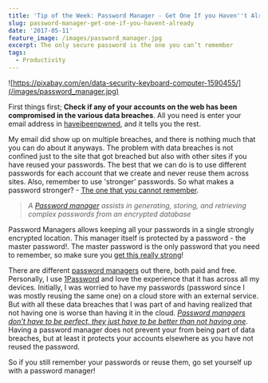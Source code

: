 ```yaml
---
title: 'Tip of the Week: Password Manager - Get One If you Haven''t Already'
slug: password-manager-get-one-if-you-havent-already
date: '2017-05-11'
feature_image: /images/password_manager.jpg
excerpt: The only secure password is the one you can’t remember
tags:
  - Productivity
---
```

![https://pixabay.com/en/data-security-keyboard-computer-1590455/](/images/password_manager.jpg)

First things first; **Check if any of your accounts on the web has been compromised in the various data breaches**. All you need is enter your email address in [haveibeenpwned](https://haveibeenpwned.com/), and it tells you the rest.

My email did show up on multiple breaches, and there is nothing much that you can do about it anyways. The problem with data breaches is not confined just to the site that got breached but also with other sites if you have reused your passwords. The best that we can do is to use different passwords for each account that we create and never reuse them across sites. Also, remember to use 'stronger' passwords. So what makes a password stronger? - [The one that you cannot remember](https://www.troyhunt.com/only-secure-password-is-one-you-cant/).

> _A [Password manager](https://en.wikipedia.org/wiki/Password_manager) assists in generating, storing, and retrieving complex passwords from an encrypted database_

Password Managers allows keeping all your passwords in a single strongly encrypted location. This manager itself is protected by a password - the master password!. The master password is the only password that you need to remember, so make sure you [get this really strong](https://support.1password.com/strong-master-password/)!

There are different [password managers](http://au.pcmag.com/password-managers-products/4524/guide/the-best-password-managers-of-2017) out there, both paid and free. Personally, I use [1Password](https://1password.com/) and love the experience that it has across all my devices. Initially, I was worried to have my passwords (password since I was mostly reusing the same one) on a cloud store with an external service. But with all these data breaches that I was part of and having realized that not having one is worse than having it in the cloud. _[Password managers don't have to be perfect, they just have to be better than not having one](https://www.troyhunt.com/password-managers-dont-have-to-be-perfect-they-just-have-to-be-better-than-not-having-one/)_. Having a password manager does not prevent your from being part of data breaches, but at least it protects your accounts elsewhere as you have not reused the password.

So if you still remember your passwords or reuse them, go set yourself up with a password manager!
